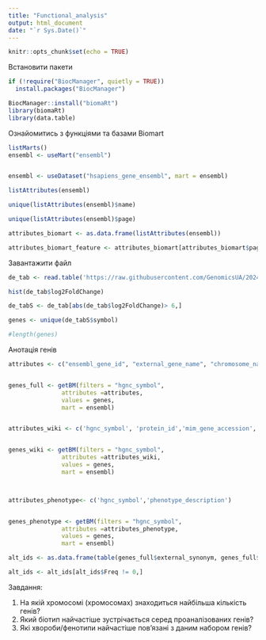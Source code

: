 ```yaml
---
title: "Functional_analysis"
output: html_document
date: "`r Sys.Date()`"
---
```


```r
knitr::opts_chunk$set(echo = TRUE)
```

Встановити пакети

```r

if (!require("BiocManager", quietly = TRUE))
  install.packages("BiocManager")

BiocManager::install("biomaRt")
library(biomaRt)
library(data.table)

```


Ознайомитись з функціями та базами Biomart


```r
listMarts()
ensembl <- useMart("ensembl")


ensembl <- useDataset("hsapiens_gene_ensembl", mart = ensembl)

listAttributes(ensembl)
```


```r
unique(listAttributes(ensembl)$name)
```


```r
unique(listAttributes(ensembl)$page)
```


```r
attributes_biomart <- as.data.frame(listAttributes(ensembl))

attributes_biomart_feature <- attributes_biomart[attributes_biomart$page =='feature_page',]
```

Завантажити файл 

```r
de_tab <- read.table('https://raw.githubusercontent.com/GenomicsUA/2024-daad-rnaseq-course/main/03_outputs/effectorness_results.csv',sep=',', header = T)

hist(de_tab$log2FoldChange)
```


```r
de_tabS <- de_tab[abs(de_tab$log2FoldChange)> 6,]

genes <- unique(de_tabS$symbol)

#length(genes)
```

Анотація генів 

```r

attributes <- c("ensembl_gene_id", "external_gene_name", "chromosome_name", "start_position", "end_position", "strand", 'ucsc','gene_biotype')


genes_full <- getBM(filters = "hgnc_symbol",
               attributes =attributes,
               values = genes,
               mart = ensembl)


attributes_wiki <- c('hgnc_symbol', 'protein_id','mim_gene_accession','wikigene_description','phenotype_description')


genes_wiki <- getBM(filters = "hgnc_symbol",
               attributes =attributes_wiki,
               values = genes,
               mart = ensembl)



attributes_phenotype<- c('hgnc_symbol','phenotype_description')


genes_phenotype <- getBM(filters = "hgnc_symbol",
               attributes =attributes_phenotype,
               values = genes,
               mart = ensembl)

```




```r
alt_ids <- as.data.frame(table(genes_full$external_synonym, genes_full$hgnc_symbol))

alt_ids <- alt_ids[alt_ids$Freq != 0,]
```

Завдання:

1. На якій хромосомі (хромосомах) знаходиться найбільша кількість генів?
2. Який біотип найчастіше зустрічається серед проаналізованих генів?
3. Які хвороби/фенотипи найчастіше пов'язані з даним набором генів?


